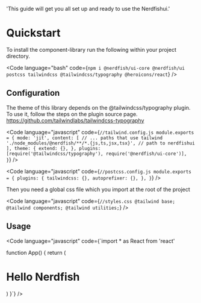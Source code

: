   'This guide will get you all set up and ready to use the Nerdfishui.'

# Quickstart

To install the component-library run the following within your project
directory.

<Code
  language="bash"
  code={`npm i @nerdfish/ui-core @nerdfish/ui postcss tailwindcss @tailwindcss/typography @heroicons/react`}
/>

## Configuration

The theme of this library depends on the @tailwindcss/typography plugin. To use
it, follow the steps on the plugin source page.
https://github.com/tailwindlabs/tailwindcss-typography

<Code
  language="javascript"
  code={`//tailwind.config.js
module.exports = {
  mode: 'jit',
  content: [
    // ... paths that use tailwind
    './node_modules/@nerdfish/**/*.{js,ts,jsx,tsx}', // path to nerdfishui
  ],
  theme: {
    extend: {},
  },
  plugins: [require('@tailwindcss/typography'), require('@nerdfish/ui-core')], 
}`}
/>

<Code
  language="javascript"
  code={`//postcss.config.js
module.exports = {
    plugins: {
      tailwindcss: {},
      autoprefixer: {},
    },
}`}
/>

Then you need a global css file which you import at the root of the project

<Code
  language="javascript"
  code={`//styles.css
@tailwind base;
@tailwind components;
@tailwind utilities;`}
/>

## Usage

<Code
  language="javascript"
  code={`import * as React from 'react'

function App() { return ( <ThemeProvider> <H1>Hello Nerdfish</H1>

</ThemeProvider> ) }`} />
